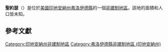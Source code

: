 {{noteTA
|G1=USState
|G2=地名
|G3=Unit
}}
{{Infobox settlement
|official_name            = 聖約瑟
|native_name = Saint Joseph
|settlement_type          = [[非建制地區|非建制地區]]
|image_skyline            = 
|imagesize                = 
|pushpin_map              = USA Indiana
|pushpin_label            = 聖約瑟
|pushpin_label_position   = top
|pushpin_map_caption      = 聖約瑟在印地安納州的位置
|subdivision_type         = [[世界政區索引|國家]]
|subdivision_type1        = [[美国州份|州份]]
|subdivision_type2        = [[印地安納州行政区划|縣]]
|subdivision_name         = [[美国|美国]]
|subdivision_name1        = [[印地安納州|印地安納州]]
|subdivision_name2        = [[弗洛伊德縣_(印地安納州)|弗洛伊德縣]]
|elevation_ft             = 564
|elevation_m              = 172
|area_total_km2           = 
|area_total_sq_mi         = 
|area_land_km2            = 
|area_land_sq_mi          = 
|area_water_km2           = 
|area_water_sq_mi         = 
|population_as_of         = 2010
|population_footnotes     = 
|population_total         = 
|population_metro         = 
|population_density_km2   = auto
|population_density_sq_mi = auto
|timezone                 = [[北美东部时区|北美东部时区]]
|utc_offset               = -5
|coordinates              = {{coord|38|24|00|N|85|48|30|W|display=inline,title}}
| coor_pinpoint           = 
| coordinates_footnotes   = 
|timezone_DST             = EDT
|utc_offset_DST           = -4
|postal_code_type         = [[美國郵區編號|郵區編號]]
|postal_code              = 47172
|area_code                = {{link-en|电话区号317|Area code 317|317}}
|blank_name = [[地名信息系统|GNIS ID]]
|blank_info = 442619<ref name="GNIS">{{cite gnis|442619|Saint Joseph}}</ref>
}}
'''聖約瑟'''（{{lang-en|Saint Joseph}}）是位於[[美國|美國]][[印地安納州|印地安納州]][[弗洛伊德縣_(印地安納州)|弗洛伊德縣]]的一個[[非建制地區|非建制地區]]。該地的面積和人口皆未知。

== 參考文獻 ==
{{reflist}}

{{弗洛伊德縣 (印地安納州)}}

{{DEFAULTSORT:Saint Joseph}}
[[Category:印地安納州非建制地區|Category:印地安納州非建制地區]]
[[Category:弗洛伊德縣非建制地區_(印地安納州)|Category:弗洛伊德縣非建制地區 (印地安納州)]]

{{Indiana-geo-stub}}